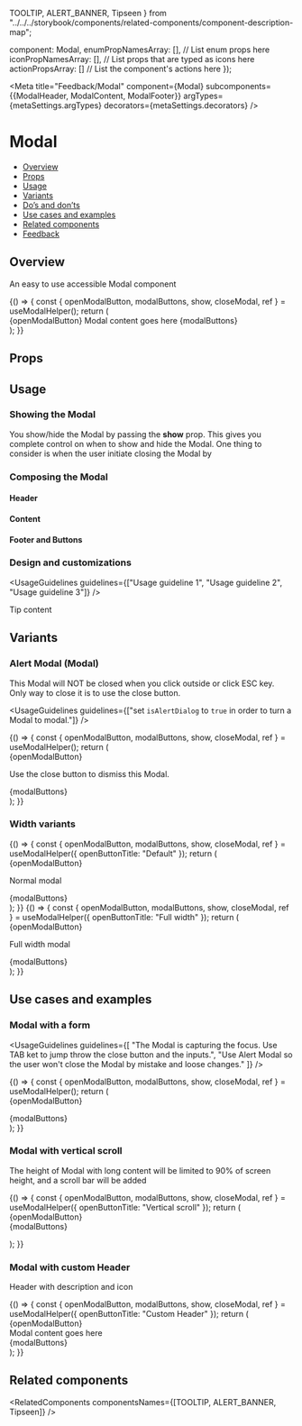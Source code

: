   TOOLTIP,
  ALERT_BANNER,
  Tipseen
} from "../../../storybook/components/related-components/component-description-map";

  component: Modal,
  enumPropNamesArray: [], // List enum props here
  iconPropNamesArray: [], // List props that are typed as icons here
  actionPropsArray: [] // List the component's actions here
});

<Meta
  title="Feedback/Modal"
  component={Modal}
  subcomponents={{ModalHeader, ModalContent, ModalFooter}}
  argTypes={metaSettings.argTypes}
  decorators={metaSettings.decorators}
/>

<!--- Component documentation -->

# Modal

- [Overview](#overview)
- [Props](#props)
- [Usage](#usage)
- [Variants](#variants)
- [Do’s and don’ts](#dos-and-donts)
- [Use cases and examples](#use-cases-and-examples)
- [Related components](#related-components)
- [Feedback](#feedback)

## Overview

An easy to use accessible Modal component

<Canvas>
  <Story name="Overview">
    {() => {
      const { openModalButton, modalButtons, show, closeModal, ref } = useModalHelper();
      return (
        <div>
          {openModalButton}
          <Modal
            id={"story-book-modal"}
            title={"Modal title"}
            triggerElement={ref.current}
            show={show}
            onClose={closeModal}
            closeButtonAriaLabel={"close"}
          >
            <ModalContent>Modal content goes here</ModalContent>
            <ModalFooter>{modalButtons}</ModalFooter>
          </Modal>
        </div>
      );
    }}
  </Story>
</Canvas>

## Props

<ArgsTable of={Modal} />

## Usage

### Showing the Modal

You show/hide the Modal by passing the <b>show</b> prop. This gives you complete control on when to show and hide the Modal.
One thing to consider is when the user initiate closing the Modal by

### Composing the Modal
#### Header
#### Content
#### Footer and Buttons

### Design and customizations

<UsageGuidelines guidelines={["Usage guideline 1", "Usage guideline 2", "Usage guideline 3"]} />

<Tip title="Not what you were looking for?">Tip content</Tip>

## Variants

### Alert Modal (Modal)

This Modal will NOT be closed when you click outside or click ESC key. Only way to close it is to use the close button.

<UsageGuidelines guidelines={["set `isAlertDialog` to `true` in order to turn a Modal to modal."]} />

<Canvas>
  <Story name="Alert Modal">
    {() => {
      const { openModalButton, modalButtons, show, closeModal, ref } = useModalHelper();
      return (
        <div>
          {openModalButton}
          <Modal
            id={"story-book-modal"}
            title={"Modal title"}
            triggerElement={ref.current}
            show={show}
            onClose={closeModal}
            isAlertDialog
            closeButtonAriaLabel={"close"}
          >
            <p>Use the close button to dismiss this Modal.</p>
            <ModalFooter>{modalButtons}</ModalFooter>
          </Modal>
        </div>
      );
    }}
  </Story>
</Canvas>

### Width variants

<Canvas>
  <Story name="Width variants - Normal">
    {() => {
      const { openModalButton, modalButtons, show, closeModal, ref } = useModalHelper({
        openButtonTitle: "Default"
      });
      return (
        <div>
          {openModalButton}
          <Modal
            id={"story-book-modal"}
            title={"Modal title"}
            triggerElement={ref.current}
            show={show}
            onClose={closeModal}
            closeButtonAriaLabel={"close"}
            width={Modal.Width.DEFAULT}
          >
            <p>Normal modal</p>
            <ModalFooter>{modalButtons}</ModalFooter>
          </Modal>
        </div>
      );
    }}
  </Story>
  <Story name="Width variants - Full">
    {() => {
      const { openModalButton, modalButtons, show, closeModal, ref } = useModalHelper({
        openButtonTitle: "Full width"
      });
      return (
        <div>
          {openModalButton}
          <Modal
            id={"story-book-modal"}
            title={"Modal title"}
            triggerElement={ref.current}
            show={show}
            onClose={closeModal}
            width={Modal.Width.FULL_WIDTH}
            closeButtonAriaLabel={"close"}
          >
            <p>Full width modal</p>
            <ModalFooter>{modalButtons}</ModalFooter>
          </Modal>
        </div>
      );
    }}
  </Story>
</Canvas>

## Use cases and examples

### Modal with a form

<UsageGuidelines
  guidelines={[
    "The Modal is capturing the focus. Use TAB ket to jump throw the close button and the inputs.",
    "Use Alert Modal so the user won't close the Modal by mistake and loose changes."
  ]}
/>

<Canvas>
  <Story name="Form Modal">
    {() => {
      const { openModalButton, modalButtons, show, closeModal, ref } = useModalHelper();
      return (
        <div>
          {openModalButton}
          <Modal
            id={"story-book-modal"}
            title={"Modal title"}
            triggerElement={ref.current}
            show={show}
            onClose={closeModal}
            isAlertDialog
            closeButtonAriaLabel={"close"}
          >
            <ModalContent>
              <form>
                <TextField title="Your Name" autoFocus size={TextField.sizes.MEDIUM} placeholder="John Doe" />
                <TextField title="Email" size={TextField.sizes.MEDIUM} placeholder="email@monday.com" />
                <TextField title="Email" size={TextField.sizes.MEDIUM} placeholder="email@monday.com" />
                <TextField title="Email" size={TextField.sizes.MEDIUM} placeholder="email@monday.com" />
                <TextField title="Email" size={TextField.sizes.MEDIUM} placeholder="email@monday.com" />
              </form>
            </ModalContent>
            <ModalFooter>{modalButtons}</ModalFooter>
          </Modal>
        </div>
      );
    }}
  </Story>
</Canvas>

### Modal with vertical scroll

The height of Modal with long content will be limited to 90% of screen height, and a scroll bar will be added

<Canvas>
  <Story name="Modal with vertical scroll">
    {() => {
      const { openModalButton, modalButtons, show, closeModal, ref } = useModalHelper({
        openButtonTitle: "Vertical scroll"
      });
      return (
        <div>
          {openModalButton}
          <Modal
            id={"story-book-modal"}
            title={"Modal title"}
            triggerElement={ref.current}
            show={show}
            onClose={closeModal}
            closeButtonAriaLabel={"close"}
          >
            <form>
              <TextField title="Your Name" size={TextField.sizes.MEDIUM} placeholder="John Doe" />
              <TextField title="Your Name" size={TextField.sizes.MEDIUM} placeholder="John Doe" />
              <TextField title="Your Name" size={TextField.sizes.MEDIUM} placeholder="John Doe" />
              <TextField title="Your Name" size={TextField.sizes.MEDIUM} placeholder="John Doe" />
              <TextField title="Your Name" size={TextField.sizes.MEDIUM} placeholder="John Doe" />
              <TextField title="Your Name" size={TextField.sizes.MEDIUM} placeholder="John Doe" />
              <TextField title="Your Name" size={TextField.sizes.MEDIUM} placeholder="John Doe" />
              <TextField title="Your Name" size={TextField.sizes.MEDIUM} placeholder="John Doe" />
              <TextField title="Your Name" size={TextField.sizes.MEDIUM} placeholder="John Doe" />
              <TextField title="Your Name" size={TextField.sizes.MEDIUM} placeholder="John Doe" />
              <TextField title="Your Name" size={TextField.sizes.MEDIUM} placeholder="John Doe" />
              <TextField title="Your Name" size={TextField.sizes.MEDIUM} placeholder="John Doe" />
              <TextField title="Your Name" size={TextField.sizes.MEDIUM} placeholder="John Doe" />
              <TextField title="Your Name" size={TextField.sizes.MEDIUM} placeholder="John Doe" />
              <TextField title="Your Name" size={TextField.sizes.MEDIUM} placeholder="John Doe" />
              <TextField title="Your Name" size={TextField.sizes.MEDIUM} placeholder="John Doe" />
              <TextField title="Your Name" size={TextField.sizes.MEDIUM} placeholder="John Doe" />
              <TextField title="Email" size={TextField.sizes.MEDIUM} placeholder="email@monday.com" />
              <TextField title="Email" size={TextField.sizes.MEDIUM} placeholder="email@monday.com" />
              <TextField title="Email" size={TextField.sizes.MEDIUM} placeholder="email@monday.com" />
              <TextField title="Email" size={TextField.sizes.MEDIUM} placeholder="email@monday.com" />
              <TextField title="Email" size={TextField.sizes.MEDIUM} placeholder="email@monday.com" />
              <TextField title="Email" size={TextField.sizes.MEDIUM} placeholder="email@monday.com" />
              <TextField title="Email" size={TextField.sizes.MEDIUM} placeholder="email@monday.com" />
              <TextField title="Email" size={TextField.sizes.MEDIUM} placeholder="email@monday.com" />
              <TextField title="Email" size={TextField.sizes.MEDIUM} placeholder="email@monday.com" />
              <TextField title="Email" size={TextField.sizes.MEDIUM} placeholder="email@monday.com" />
              <TextField title="Email" size={TextField.sizes.MEDIUM} placeholder="email@monday.com" />
              <TextField title="Email" size={TextField.sizes.MEDIUM} placeholder="email@monday.com" />
              <TextField title="Email" size={TextField.sizes.MEDIUM} placeholder="email@monday.com" />
              <TextField title="Email" size={TextField.sizes.MEDIUM} placeholder="email@monday.com" />
              <TextField title="Email" size={TextField.sizes.MEDIUM} placeholder="email@monday.com" />
              <TextField title="Email" size={TextField.sizes.MEDIUM} placeholder="email@monday.com" />
              <TextField title="Email" size={TextField.sizes.MEDIUM} placeholder="email@monday.com" />
              <TextField title="Email" size={TextField.sizes.MEDIUM} placeholder="email@monday.com" />
              <TextField title="Email" size={TextField.sizes.MEDIUM} placeholder="email@monday.com" />
            </form>
            <ModalFooter>{modalButtons}</ModalFooter>
          </Modal>
        </div>
      );
    }}
  </Story>
</Canvas>

### Modal with custom Header

Header with description and icon

<Canvas>
  <Story name="Modal with custom Header">
    {() => {
      const { openModalButton, modalButtons, show, closeModal, ref } = useModalHelper({
        openButtonTitle: "Custom Header"
      });
      return (
        <div>
          {openModalButton}
          <Modal
            id={"story-book-modal"}
            title={"Modal title"}
            triggerElement={ref.current}
            show={show}
            onClose={closeModal}
            closeButtonAriaLabel={"close"}
          >
            <ModalHeader title={"Modal Title"} description={"Modal description goes here"} icon={Settings} />
            <div>Modal content goes here</div>
            <ModalFooter>{modalButtons}</ModalFooter>
          </Modal>
        </div>
      );
    }}
  </Story>
</Canvas>

## Related components

<RelatedComponents componentsNames={[TOOLTIP, ALERT_BANNER, Tipseen]} />
